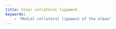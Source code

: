 ```yaml
---
title: Ulnar collateral ligament
keywords:
    - "Medial collateral ligament of the elbow"
---
```



